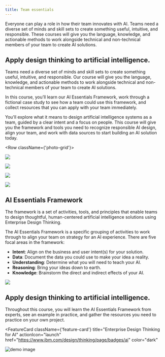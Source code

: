 ```yaml
---
title: Team essentials
---
```



<PageDescription>

  Everyone can play a role in how their team innovates with AI.
Teams need a diverse set of minds and skill sets to create something useful, intuitive, and responsible. These courses will give you the language, knowledge, and actionable methods to work alongside technical and non-technical members of your team to create AI solutions.

</PageDescription>

## Apply design thinking to artificial intelligence.

Teams need a diverse set of minds and skill sets to create something useful, intuitive, and responsible. Our course will give you the language, knowledge, and actionable methods to work alongside technical and non-technical members of your team to create AI solutions.

In this course, you’ll learn our AI Essentials Framework, work through a fictional case study to see how a team could use this framework, and collect resources that you can apply with your team immediately.

You'll explore what it means to design artificial intelligence systems as a team, guided by a clear intent and a focus on people. This course will give you the framework and tools you need to recognize responsible AI design, align your team, and work with data sources to start building an AI solution today.

<Row className={'photo-grid'}>
<Column colMd={5} colLg={8}>
<ImageCard
href="/"
aspectRatio="16:9">

![](../../images/team-essentials/Image_1.png)

</ImageCard>
</Column>

<Column colMd={3} colLg={4}>
<ImageCard
aspectRatio="1:1"
href="/">

![](../../images/team-essentials/Image_2.png)

</ImageCard>
</Column>

<Column colMd={3} colLg={4}>
<ImageCard
aspectRatio="16:9"
href="/">

![](../../images/team-essentials/Image_3.png)

</ImageCard>
</Column>

<Column colMd={5} colLg={8}>
<ImageCard
aspectRatio="16:9"
href="/">

![](../../images/team-essentials/Image_4.png)

</ImageCard>
</Column>
</Row>


## AI Essentials Framework

The framework is a set of activities, tools, and principles that enable teams to design thoughtful, human-centered artificial intelligence solutions using Enterprise Design Thinking.

The AI Essentials Framework is a specific grouping of activities to work through to align your team on strategy for an AI experience. There are five focal areas in the framework:

 - **Intent**: Align on the business and user intent(s) for your solution.
 - **Data**: Document the data you could use to make your idea a reality.
 - **Understanding**: Determine what you will need to teach your AI.
 - **Reasoning**: Bring your ideas down to earth.
 - **Knowledge**: Brainstorm the direct and indirect effects of your AI.

<Row>
<Column colLg={12} >

![](../../images/team-essentials/Image_5.png)

</Column>
</Row>

## Apply design thinking to artificial intelligence.
Throughout this course, you will learn the AI Essentials Framework from experts, see an example in practice, and gather the resources you need to practice on your own project.

<FeatureCard
  className={'feature-card'}
  title="Enterprise Design Thinking for AI"
  actionIcon="launch"
  href="https://www.ibm.com/design/thinking/page/badges/ai"
  color="dark"
  >

![demo image](../../images/team-essentials/Image_6.png)

</FeatureCard>
